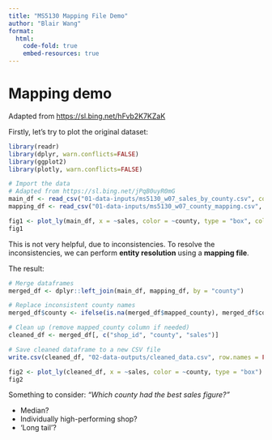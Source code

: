 ```yaml
---
title: "MS5130 Mapping File Demo"
author: "Blair Wang"
format:
  html:
    code-fold: true
    embed-resources: true
---
```


# Mapping demo

Adapted from [https://sl.bing.net/hFvb2K7KZaK](https://sl.bing.net/hFvb2K7KZaK)

Firstly, let's try to plot the original dataset:

```r
library(readr)
library(dplyr, warn.conflicts=FALSE)
library(ggplot2)
library(plotly, warn.conflicts=FALSE)

# Import the data
# Adapted from https://sl.bing.net/jPqB0uyR0mG
main_df <- read_csv("01-data-inputs/ms5130_w07_sales_by_county.csv", col_types = cols(.default = "c", sales = "d"))
mapping_df <- read_csv("01-data-inputs/ms5130_w07_county_mapping.csv", col_types = cols(.default = "c"))

fig1 <- plot_ly(main_df, x = ~sales, color = ~county, type = "box", colors = c("red", "blue"))
fig1
```

This is not very helpful, due to inconsistencies. To resolve the inconsistencies, we can perform **entity resolution** using a **mapping file**.

The result:

```r
# Merge dataframes
merged_df <- dplyr::left_join(main_df, mapping_df, by = "county")

# Replace inconsistent county names
merged_df$county <- ifelse(is.na(merged_df$mapped_county), merged_df$county, merged_df$mapped_county)

# Clean up (remove mapped_county column if needed)
cleaned_df <- merged_df[, c("shop_id", "county", "sales")]

# Save cleaned dataframe to a new CSV file
write.csv(cleaned_df, "02-data-outputs/cleaned_data.csv", row.names = FALSE)

fig2 <- plot_ly(cleaned_df, x = ~sales, color = ~county, type = "box")
fig2
```

Something to consider: _"Which county had the best sales figure?"_

- Median?
- Individually high-performing shop?
- 'Long tail'?
